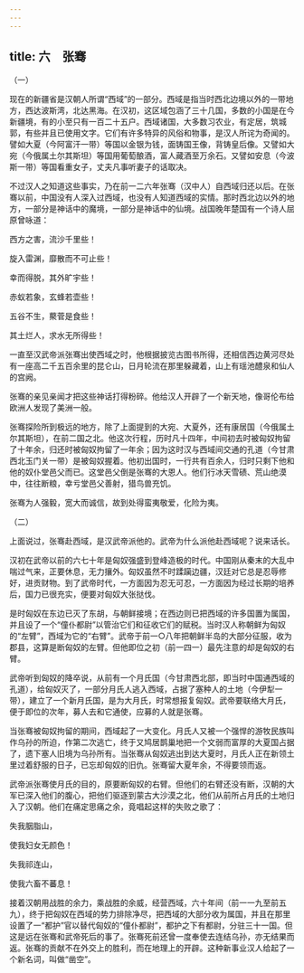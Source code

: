 ```yaml
---
---
---
```

title: 六　张骞
---




（一）


现在的新疆省是汉朝人所谓“西域”的一部分。西域是指当时西北边境以外的一带地方，西达波斯湾，北达黑海。在汉初，这区域包涵了三十几国，多数的小国是在今新疆境，有的小至只有一百二十五户。西域诸国，大多数习农业，有定居，筑城郭，有些并且已使用文字。它们有许多特异的风俗和物事，是汉人所诧为奇闻的。譬如大夏（今阿富汗一带）等国以金银为钱，面铸国王像，背铸皇后像。又譬如大宛（今俄属土尔其斯坦）等国用葡萄酿酒，富人藏酒至万余石。又譬如安息（今波斯一带）等国看重女子，丈夫凡事听妻子的话取决。

不过汉人之知道这些事实，乃在前一二六年张骞（汉中人）自西域归还以后。在张骞以前，中国没有人深入过西域，也没有人知道西域的实情。那时西北边以外的地方，一部分是神话中的魔境，一部分是神话中的仙境。战国晚年楚国有一个诗人屈原曾咏道：





西方之害，流沙千里些！

旋入雷渊，靡散而不可止些！

幸而得脱，其外旷宇些！

赤蚁若象，玄蜂若壶些！

五谷不生，藂菅是食些！

其土烂人，求水无所得些！





一直至汉武帝派张骞出使西域之时，他根据披览古图书所得，还相信西边黄河尽处有一座高二千五百余里的昆仑山，日月轮流在那里躲藏着，山上有瑶池醴泉和仙人的宫阙。

张骞的亲见亲闻才把这些神话打得粉碎。他给汉人开辟了一个新天地，像哥伦布给欧洲人发现了美洲一般。

张骞探险所到极远的地方，除了上面提到的大宛、大夏外，还有康居国（今俄属土尔其斯坦），在前二国之北。他这次行程，历时凡十四年，中间初去时被匈奴拘留了十年余，归还时被匈奴拘留了一年余；因为这时汉与西域间交通的孔道（今甘肃西北玉门关一带）是被匈奴握着。他初出国时，一行共有百余人，归时只剩下他和他的奴仆堂邑父而已。这堂邑父倒是张骞的大恩人。他们行冰天雪碛、荒山绝漠中，往往断粮，幸亏堂邑父善射，猎鸟兽充饥。

张骞为人强毅，宽大而诚信，故到处得蛮夷敬爱，化险为夷。





（二）


上面说过，张骞赴西域，是汉武帝派他的。武帝为什么派他赴西域呢？说来话长。

汉初在武帝以前的六七十年是匈奴强盛到登峰造极的时代。中国刚从秦末的大乱中喘过气来，正要休息，无力攘外。匈奴虽然不时蹂躏边疆，汉廷对它总是忍辱修好，进贡财物。到了武帝时代，一方面因为忍无可忍，一方面因为经过长期的培养后，国力已很充实，便要对匈奴大张挞伐。

是时匈奴在东边已灭了东胡，与朝鲜接境；在西边则已把西域的许多国置为属国，并且设了一个“僮仆都尉”以管治它们和征收它们的赋税。当时汉人称朝鲜为匈奴的“左臂”，西域为它的“右臂”。武帝于前一○八年把朝鲜半岛的大部分征服，收为郡县，这算是断匈奴的左臂。但他即位之初（前一四一）最先注意的却是匈奴的右臂。

武帝听到匈奴的降卒说，从前有一个月氏国（今甘肃西北部，即当时中国通西域的孔道），给匈奴灭了，一部分月氏人逃入西域，占据了塞种人的土地（今伊犁一带），建立了一个新月氏国，是为大月氏，时常想报复匈奴。武帝要联络大月氏，便于即位的次年，募人去和它通使，应募的人就是张骞。

当张骞被匈奴拘留的期间，西域起了一大变化。月氏人又被一个强悍的游牧民族叫作乌孙的所迫，作第二次逃亡，终于又鸠居鹊巢地把一个文弱而富厚的大夏国占据了，遗下塞人旧境为乌孙所有。当张骞从匈奴逃出到达大夏时，月氏人正在新领土里过着舒服的日子，已忘却匈奴的旧仇。张骞留大夏年余，不得要领而返。

武帝派张骞使月氏的目的，原要断匈奴的右臂。但他们的右臂还没有断，汉朝的大军已深入他们的腹心，把他们驱逐到蒙古大沙漠之北，他们从前所占月氏的土地归入了汉朝。他们在痛定思痛之余，竟唱起这样的失败之歌了：





失我胭脂山，

使我妇女无颜色！

失我祁连山，

使我六畜不蕃息！





接着汉朝用战胜的余力，乘战胜的余威，经营西域，六十年间（前一一九至前五九），终于把匈奴在西域的势力排除净尽，把西域的大部分收为属国，并且在那里设置了一“都护”官以替代匈奴的“僮仆都尉”，都护之下有都尉，分驻三十一国。但这是远在张骞和武帝死后的事了。张骞死前还曾一度奉使去连结乌孙，亦无结果而返。张骞的贡献不在外交上的胜利，而在地理上的开辟。这种新事业汉人给起了一个新名词，叫做“凿空”。